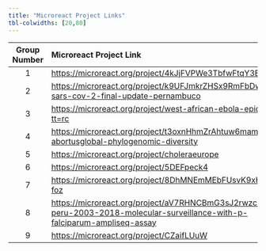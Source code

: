 ```yaml
---
title: "Microreact Project Links"
tbl-colwidths: [20,80]
---
```


| Group Number | Microreact Project Link |
|:----------------------------------:|:-----------------------------------|
| 1 | <https://microreact.org/project/4kJjFVPWe3TbfwFtqY3ED8> |
| 2 | <https://microreact.org/project/k9UFJmkrZHSx9RmFbDwZah-sars-cov-2-final-update-pernambuco> |
| 3 | <https://microreact.org/project/west-african-ebola-epidemic?tt=rc> |
| 4 | <https://microreact.org/project/t3oxnHhmZrAhtuw6mamutc-b-abortusglobal-phylogenomic-diversity> |
| 5 | <https://microreact.org/project/choleraeurope> |
| 6 | <https://microreact.org/project/5DEFpeck4> |
| 7 | <https://microreact.org/project/8DhMNEmMEbFUsvK9xHS349-foz> |
| 8 | <https://microreact.org/project/aV7RHNCBmG3sJ2rwzchE4k-peru-2003-2018-molecular-surveillance-with-p-falciparum-ampliseq-assay> |
| 9 | <https://microreact.org/project/CZaifLUuW> |
